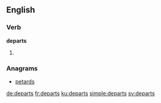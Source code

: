 ==English==

===Verb===
'''departs'''

# {{third-person singular of|depart}}

===Anagrams===
* [[petards#English|petards]]

[[de:departs]]
[[fr:departs]]
[[ku:departs]]
[[simple:departs]]
[[sv:departs]]